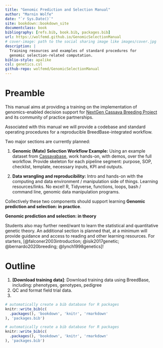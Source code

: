 ```yaml
--- 
title: "Genomic Prediction and Selection Manual"
author: "Marnin Wolfe"
date: "`r Sys.Date()`"
site: bookdown::bookdown_site
documentclass: book
bibliography: [refs.bib, book.bib, packages.bib]
url: https://wolfemd.github.io/GenomicSelectionManual
# cover-image: path to the social sharing image like images/cover.jpg
description: |
  Training resources and examples of standard procedures for 
  genomic selection-related computation.
biblio-style: apalike
csl: genetics.csl
github-repo: wolfemd/GenomicSelectionManual
---
```


# Preamble

This manual aims at providing a training on the implementation of genomics-enabled decision support for [NextGen Cassava Breeding Project](http://www.nextgencassava.org) and its community of practice partnerships.

Associated with this manual we will provide a codebase and standard operating procedures for a reproducible BreedBase-integrated workflow.

Two major sections are currently planned:

1.  **Genomic (Mate) Selection Workflow Example:** Using an example dataset from [Cassavabase](https://www.cassavabase.org/), work hands-on, with demos, over the full workflow. Provide skeleton for each pipeline segment: purpose, SOP, checklist, template, necessary inputs, KPI and outputs.

2.  **Data wrangling and reproducibility:** Intro and hands-on with the computing and data environment / manipulation side of things. Learning resources/links. No excel! R, Tidyverse, functions, loops, bash / command line, genomic data manipulation programs.

Collectively these two components should support learning **Genomic prediction and selection: in practice**.

**Genomic prediction and selection: in theory**

Students also may further need/want to learn the statistical and quantitative genetic theory. An additional section is planned that, at a minimum will provide guidance and access to reading and other learning resources. For starters, [@falconer2003introduction; @isik2017genetic; @bernardo2020breeding; @lynch1998genetics]!

# Outline

1.  **[Download training data]**: Download training data using BreedBase, including: phenotypes, genotypes, pedigree
2.  QC and format field trial data.
3.  

```r
# automatically create a bib database for R packages
knitr::write_bib(c(
  .packages(), 'bookdown', 'knitr', 'rmarkdown'
), 'packages.bib')
```



```r
# automatically create a bib database for R packages
knitr::write_bib(c(
  .packages(), 'bookdown', 'knitr', 'rmarkdown'
), 'packages.bib')
```
